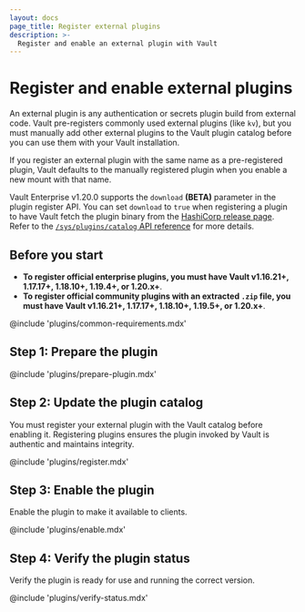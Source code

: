 ```yaml
---
layout: docs
page_title: Register external plugins
description: >-
  Register and enable an external plugin with Vault
---
```


# Register and enable external plugins

An external plugin is any authentication or secrets plugin build from external
code. Vault pre-registers commonly used external plugins (like `kv`), but you
must manually add other external plugins to the Vault plugin catalog before you
can use them with your Vault installation.

If you register an external plugin with the same name as a pre-registered plugin,
Vault defaults to the manually registered plugin when you enable a new mount
with that name.

Vault Enterprise v1.20.0 supports the `download` **(BETA)** parameter in the
plugin register API. You can set `download` to `true` when registering a plugin
to have Vault fetch the plugin binary from the
[HashiCorp release page](https://releases.hashicorp.com). Refer to the
[`/sys/plugins/catalog` API reference](/vault/api-docs/system/plugins-catalog#download)
for more details.


## Before you start

- **To register official enterprise plugins, you must have Vault v1.16.21+, 1.17.17+,
  1.18.10+, 1.19.4+, or 1.20.x+**. 
- **To register official community plugins with an extracted `.zip` file, you must have
  Vault v1.16.21+, 1.17.17+, 1.18.10+, 1.19.5+, or 1.20.x+**.

@include 'plugins/common-requirements.mdx'


## Step 1: Prepare the plugin

@include 'plugins/prepare-plugin.mdx'


## Step 2: Update the plugin catalog

You must register your external plugin with the Vault catalog before enabling
it. Registering plugins ensures the plugin invoked by Vault is authentic and
maintains integrity.

@include 'plugins/register.mdx'


## Step 3: Enable the plugin

Enable the plugin to make it available to clients.

@include 'plugins/enable.mdx'


## Step 4: Verify the plugin status

Verify the plugin is ready for use and running the correct version.

@include 'plugins/verify-status.mdx'
